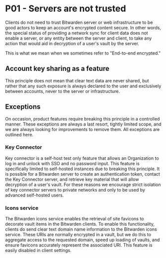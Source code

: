 # P01 - Servers are not trusted

Clients do not need to trust Bitwarden server or web infrastructure to be good actors to keep an
account's encrypted content secure. In other words, the special status of providing a network sync
for client data does not enable a server, or any entity between the server and client, to take any
action that would aid in decryption of a user's vault by the server.

This is what we mean when we sometimes refer to "End-to-end encrypted."

## Account key sharing as a feature

This principle does not mean that clear text data are never shared, but rather that any such
exposure is always declared to the user and exclusively between accounts, never to the server or
infrastructure.

## Exceptions

On occasion, product features require breaking this principle in a controlled manner. These
exceptions are always a last resort, tightly limited scope, and we are always looking for
improvements to remove them. All exceptions are outlined here.

### Key Connector

Key connector is a self-host test only feature that allows an Organization to log in and unlock with
SSO and no password input. This feature is specifically limited to self-hosted instances due to
breaking this principle. It is possible for a Bitwarden server to create an authentication token,
contact the Key Connector server, and retrieve key material that will allow decryption of a user's
vault. For these reasons we encourage strict isolation of key connector servers to private networks
and only to be used by advanced self-hosted users.

### Icons service

The Bitwarden icons service enables the retrieval of site favicons to decorate vault items in the
Bitwarden clients. To enable this functionality, clients do send clear text domain name information
to the Bitwarden icons service. These URIs are normally encrypted in a vault, but we do this to
aggregate access to the requested domain, speed up loading of vaults, and ensure favicons accurately
represent the associated URI. This feature is easily disabled in client settings.
